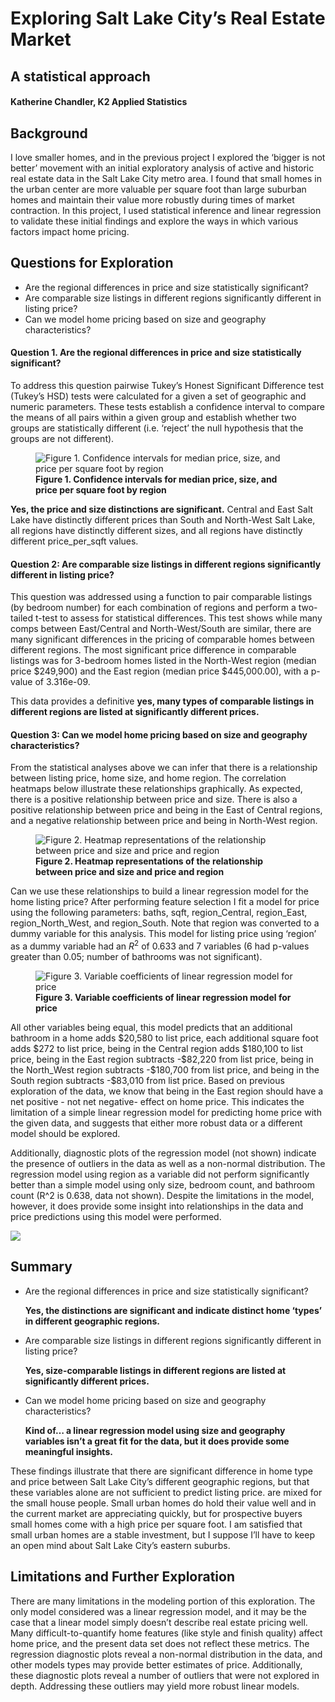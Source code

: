 # Exploring Salt Lake City's Real Estate Market
## A statistical approach
#### Katherine Chandler, K2 Applied Statistics

## Background
I love smaller homes, and in the previous project I explored the 'bigger is not better' movement with an initial exploratory analysis of active and historic real estate data in the Salt Lake City metro area. I found that small homes in the urban center are more valuable per square foot than large suburban homes and maintain their value more robustly during times of market contraction. In this project, I used statistical inference and linear regression to validate these initial findings and explore the ways in which various factors impact home pricing.

## Questions for Exploration

* Are the regional differences in price and size statistically significant?
* Are comparable size listings in different regions significantly different in listing price?
* Can we model home pricing based on size and geography characteristics?



#### Question 1. Are the regional differences in price and size statistically significant?
To address this question pairwise Tukey's Honest Significant Difference test (Tukey's HSD) tests were calculated for a given a set of geographic and numeric parameters. These tests establish a confidence interval to compare the means of all pairs within a given group and establish whether two groups are statistically different (i.e. 'reject' the null hypothesis that the groups are not different).

![**Figure 1. Confidence intervals for median price, size, and price per square foot by region**](../zillow_figures/Project3_figures/fig4.png)

**Yes, the price and size distinctions are significant.** Central and East Salt Lake have distinctly different prices than South and North-West Salt Lake, all regions have distinctly different sizes, and all regions have distinctly different price_per_sqft values.


#### Question 2: Are comparable size listings in different regions significantly different in listing price?

This question was addressed using a function to pair comparable listings (by bedroom number) for each combination of regions and perform a two-tailed t-test to assess for statistical differences. This test shows while many comps between East/Central and North-West/South are similar, there are many significant differences in the pricing of comparable homes between different regions. The most significant price difference in comparable listings was for 3-bedroom homes listed in the North-West region (median price $249,900) and the East region (median price $445,000.00), with a p-value of 3.316e-09.

This data provides a definitive **yes, many types of comparable listings in different regions are listed at significantly different prices.** 

#### Question 3: Can we model home pricing based on size and geography characteristics?

From the statistical analyses above we can infer that there is a relationship between listing price, home size, and home region. The correlation heatmaps below illustrate these relationships graphically. As expected, there is a positive relationship between price and size. There is also a positive relationship between price and being in the East of Central regions, and a negative relationship between price and being in North-West region.

![**Figure 2. Heatmap representations of the relationship between price and size and price and region**](../zillow_figures/Project3_figures/fig5.png)

Can we use these relationships to build a linear regression model for the home listing price? After performing feature selection I fit a model for price using the following parameters: baths, sqft, region_Central, region_East, region_North_West, and region_South. Note that region was converted to a dummy variable for this analysis. This model for listing price using 'region' as a dummy variable had an $R^{2}$ of 0.633 and 7 variables (6 had p-values greater than 0.05; number of bathrooms was not significant).

![**Figure 3. Variable coefficients of linear regression model for price**](../zillow_figures/Project3_figures/fig6.png)

All other variables being equal, this model predicts that an additional bathroom in a home adds \$20,580 to list price, each additional square foot adds \$272 to list price, being in the Central region adds \$180,100 to list price, being in the East region subtracts -\$82,220 from list price, being in the North_West region subtracts -\$180,700 from list price, and being in the South region subtracts -\$83,010 from list price. Based on previous exploration of the data, we know that being in the East region should have a net positive - not net negative- effect on home price. This indicates the limitation of a simple linear regression model for predicting home price with the given data, and suggests that either more robust data or a different model should be explored.

Additionally, diagnostic plots of the regression model (not shown) indicate the presence of outliers in the data as well as a non-normal distribution. The regression model using region as a variable did not perform significantly better than a simple model using only size, bedroom count, and bathroom count (R^2 is 0.638, data not shown). Despite the limitations in the model, however, it does provide some insight into relationships in the data and price predictions using this model were performed.

![](../zillow_figures/Project3_figures/fig7.png)


## Summary

* Are the regional differences in price and size statistically significant?
    
    **Yes, the distinctions are significant and indicate distinct home 'types' in different geographic regions.**
    
    
* Are comparable size listings in different regions significantly different in listing price? 
    
    **Yes, size-comparable listings in different regions are listed at significantly different prices.** 


* Can we model home pricing based on size and geography characteristics?
    
    **Kind of... a linear regression model using size and geography variables isn't a great fit for the data, but it does provide some meaningful insights.**
    

These findings illustrate that there are significant difference in home type and price between Salt Lake City's different geographic regions, but that these variables alone are not sufficient to predict listing price. are mixed for the small house people. Small urban homes do hold their value well and in the current market are appreciating quickly, but for prospective buyers small homes come with a high price per square foot. I am satisfied that small urban homes are a stable investment, but I suppose I'll have to keep an open mind about Salt Lake City's eastern suburbs. 
    
## Limitations and Further Exploration

There are many limitations in the modeling portion of this exploration. The only model considered was a linear regression model, and it may be the case that a linear model simply doesn't describe real estate pricing well. Many difficult-to-quantify home features (like style and finish quality) affect home price, and the present data set does not reflect these metrics. The regression diagnostic plots reveal a non-normal distribution in the data, and other models types may provide better estimates of price. Additionally, these diagnostic plots reveal a number of outliers that were not explored in depth. Addressing these outliers may yield more robust linear models.